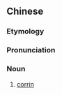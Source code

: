 ==Chinese==
{{zh-forms}}
{{zh-wp}}

===Etymology===
{{bor|zh|en|corrin}}

===Pronunciation===
{{zh-pron
|m=gūlín
|cat=n
}}

===Noun===
{{zh-noun}}

# {{lb|zh|organic compound}} [[corrin]]